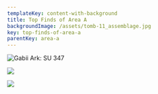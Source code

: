 ```yaml
---
templateKey: content-with-background
title: Top Finds of Area A
backgroundImage: /assets/tomb-11_assemblage.jpg
key: top-finds-of-area-a
parentKey: area-a
---
```

![](/assets/area_a_su-347.jpg "Gabii Ark: SU 347")

![](/assets/area_a_su-341.jpg)

![](/assets/area_a_su-338.jpg)
